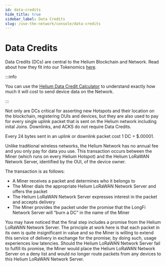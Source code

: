 ```yaml
---
id: data-credits
hide_title: true
sidebar_label: Data Credits
slug: /use-the-network/console/data-credits
---
```


# Data Credits

Data Credits (DCs) are central to the Helium Blockchain and Network. Read about
how they fit into our Tokenomics
[here](/blockchain/helium-token#data-credits-and-burn-and-mint-economics).

:::info

You can use the [Helium Data Credit Calculator](https://www.helium.com/use) to
understand exactly how much it will cost to send device data on the Network.

:::

Not only are DCs critical for asserting new Hotspots and their location on the
blockchain, registering OUIs and devices, but they are also used to pay for
every single uplink packet that is sent on the Helium network including inital
Joins. Downlinks, and ACKS do not require Data Credits.

Every 24 bytes sent in an uplink or downlink packet cost 1 DC = $.00001.

Unlike traditional wireless networks, the Helium Network has no annual fee and
you only pay for data you use. This transaction occurs between the Miner (which
runs on every Helium Hotspot) and the Helium LoRaWAN Network Server, identified
by the OUI, of the device owner.

The transaction is as follows:

- A Miner receives a packet and determines who it belongs to
- The Miner dials the appropriate Helium LoRaWAN Network Server and offers the
  packet
- The Helium LoRaWAN Network Server expresses interest in the packet and accepts
  delivery
- The Miner provides the packet under the promise that the LongFi Network Server
  will “burn a DC” in the name of the Miner

You may have noticed that the final step includes a promise from the Helium
LoRaWAN Network Server. The principle at work here is that each packet in its
own is quite insignificant in value and so the Miner is willing to extend this
service of delivery in exchange for the promise; by doing such, usage experiences
low latencies. Should the Helium LoRaWAN Network Server fail to fulfill its
promise, the Miner would place the Helium LoRaWAN Network Server on a deny list
and would no longer route packets from any devices to this Helium LoRaWAN
Network Server.
